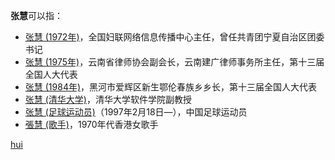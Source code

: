 '''张慧'''可以指：
* [[张慧_(1972年)|张慧 (1972年)]]，全国妇联网络信息传播中心主任，曾任共青团宁夏自治区团委书记
* [[张慧_(1975年)|张慧 (1975年)]]，云南省律师协会副会长，云南建广律师事务所主任，第十三届全国人大代表
* [[张慧_(1984年)|张慧 (1984年)]]，黑河市爱辉区新生鄂伦春族乡乡长，第十三届全国人大代表
* [[张慧_(清华大学)|张慧 (清华大学)]]，清华大学软件学院副教授
* [[张慧_(足球运动员)|张慧 (足球运动员)]]（1997年2月18日—），中国足球运动员
* [[張慧_(歌手)|張慧 (歌手)]]，1970年代香港女歌手

{{disambig}}

[[Category:二字张姓人名消歧义|hui]]